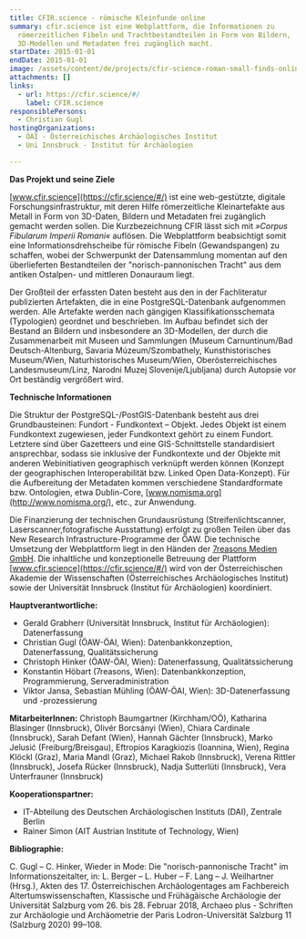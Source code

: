 ```yaml
---
title: CFIR.science - römische Kleinfunde online
summary: cfir.science ist eine Webplattform, die Informationen zu
  römerzeitlichen Fibeln und Trachtbestandteilen in Form von Bildern,
  3D-Modellen und Metadaten frei zugänglich macht.
startDate: 2015-01-01
endDate: 2015-01-01
image: /assets/content/de/projects/cfir-science-roman-small-finds-online/npt_fluegelfibel.jpg
attachments: []
links:
  - url: https://cfir.science/#/
    label: CFIR.science
responsiblePersons:
  - Christian Gugl
hostingOrganizations:
  - ÖAI - Österreichisches Archäologisches Institut
  - Uni Innsbruck - Institut für Archäologien

---
```

**Das Projekt und seine Ziele**

[www.cfir.science](https://cfir.science/#/) ist eine web-gestützte, digitale Forschungsinfrastruktur, mit deren Hilfe römerzeitliche Kleinartefakte aus Metall in Form von 3D-Daten, Bildern und Metadaten frei zugänglich gemacht werden sollen. Die Kurzbezeichnung CFIR lässt sich mit _»Corpus Fibularum Imperii Romani«_ auflösen. Die Webplattform beabsichtigt somit eine Informationsdrehscheibe für römische Fibeln (Gewandspangen) zu schaffen, wobei der Schwerpunkt der Datensammlung momentan auf den überlieferten Bestandteilen der "norisch-pannonischen Tracht" aus dem antiken Ostalpen- und mittleren Donauraum liegt.

Der Großteil der erfassten Daten besteht aus den in der Fachliteratur publizierten Artefakten, die in eine PostgreSQL-Datenbank aufgenommen werden. Alle Artefakte werden nach gängigen Klassifikationsschemata (Typologien) geordnet und beschrieben. Im Aufbau befindet sich der Bestand an Bildern und insbesondere an 3D-Modellen, der durch die Zusammenarbeit mit Museen und Sammlungen (Museum Carnuntinum/Bad Deutsch-Altenburg, Savaria Múzeum/Szombathely, Kunsthistorisches Museum/Wien, Naturhistorisches Museum/Wien, Oberösterreichisches Landesmuseum/Linz, Narodni Muzej Slovenije/Ljubljana) durch Autopsie vor Ort beständig vergrößert wird.

**Technische Informationen**

Die Struktur der PostgreSQL-/PostGIS-Datenbank besteht aus drei Grundbausteinen: Fundort - Fundkontext – Objekt. Jedes Objekt ist einem Fundkontext zugewiesen, jeder Fundkontext gehört zu einem Fundort. Letztere sind über Gazetteers und eine GIS-Schnittstelle standardisiert ansprechbar, sodass sie inklusive der Fundkontexte und der Objekte mit anderen Webinitiativen geographisch verknüpft werden können (Konzept der geographischen Interoperabilität bzw. Linked Open Data-Konzept). Für die Aufbereitung der Metadaten kommen verschiedene Standardformate bzw. Ontologien, etwa Dublin-Core, [www.nomisma.org](http://www.nomisma.org/), etc., zur Anwendung.

Die Finanzierung der technischen Grundausrüstung (Streifenlichtscanner, Laserscanner,fotografische Ausstattung) erfolgt zu großen Teilen über das New Research Infrastructure-Programme der ÖAW. Die technische Umsetzung der Webplattform liegt in den Händen der [7reasons Medien GmbH](https://www.7reasons.net/). Die inhaltliche und konzeptionelle Betreuung der Plattform [www.cfir.science](https://cfir.science/#/) wird von der Österreichischen Akademie der Wissenschaften (Österreichisches Archäologisches Institut) sowie der Universität Innsbruck (Institut für Archäologien) koordiniert.

**Hauptverantwortliche:**

*   Gerald Grabherr (Universität Innsbruck, Institut für Archäologien): Datenerfassung
*   Christian Gugl (ÖAW-ÖAI, Wien): Datenbankkonzeption, Datenerfassung, Qualitätssicherung
*   Christoph Hinker (ÖAW-ÖAI, Wien): Datenerfassung, Qualitätssicherung
*   Konstantin Höbart (7reasons, Wien): Datenbankkonzeption, Programmierung, Serveradministration
*   Viktor Jansa, Sebastian Mühling (ÖAW-ÖAI, Wien): 3D-Datenerfassung und -prozessierung

**MitarbeiterInnen:** Christoph Baumgartner (Kirchham/OÖ), Katharina Blasinger (Innsbruck), Olivér Borcsányi (Wien), Chiara Cardinale (Innsbruck), Sarah Defant (Wien), Hannah Gächter (Innsbruck), Marko Jelusić (Freiburg/Breisgau), Eftropios Karagkiozis (Ioannina, Wien), Regina Klöckl (Graz), Maria Mandl (Graz), Michael Rakob (Innsbruck), Verena Rittler (Innsbruck), Josefa Rücker (Innsbruck), Nadja Sutterlüti (Innsbruck), Vera Unterfrauner (Innsbruck)

**Kooperationspartner:**

*   IT-Abteilung des Deutschen Archäologischen Instituts (DAI), Zentrale Berlin
*   Rainer Simon (AIT Austrian Institute of Technology, Wien)

**Bibliographie:**

C. Gugl – C. Hinker, Wieder in Mode: Die "norisch-pannonische Tracht" im Informationszeitalter, in: L. Berger – L. Huber – F. Lang – J. Weilhartner (Hrsg.), Akten des 17. Österreichischen Archäologentages am Fachbereich Altertumswissenschaften, Klassische und Frühägäische Archäologie der Universität Salzburg vom 26. bis 28. Februar 2018, Archaeo plus - Schriften zur Archäologie und Archäometrie der Paris Lodron-Universität Salzburg 11 (Salzburg 2020) 99–108.
